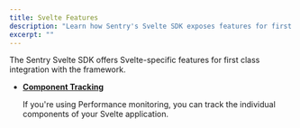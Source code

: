 ```yaml
---
title: Svelte Features
description: "Learn how Sentry's Svelte SDK exposes features for first class integration with Svelte."
excerpt: ""
---
```


The Sentry Svelte SDK offers Svelte-specific features for first class integration with the framework.

- **[Component Tracking](./componenttracking/)**

  If you're using Performance monitoring, you can track the individual components of your Svelte application.
